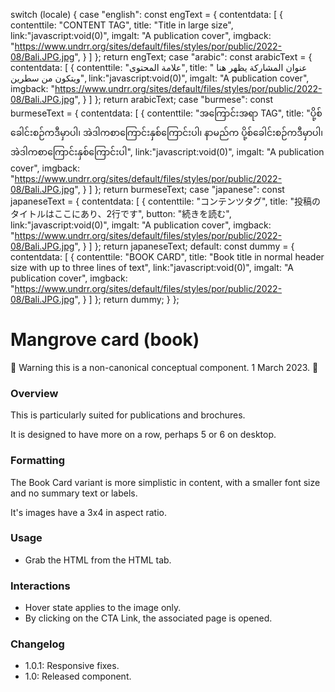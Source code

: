
  switch (locale) {
    case "english":
      const engText = {
        contentdata: [
          {
            contenttile: "CONTENT TAG",
            title: "Title in large size",
            link:"javascript:void(0)",
            imgalt: "A publication cover",
            imgback: "https://www.undrr.org/sites/default/files/styles/por/public/2022-08/Bali.JPG.jpg",
          }
        ]
      };
      return engText;
    case "arabic":
      const arabicText = {
        contentdata: [
          {
            contenttile: "علامة المحتوى",
            title: " عنوان المشاركة يظهر هنا ويتكون من سطرين",
            link:"javascript:void(0)",
            imgalt: "A publication cover",
            imgback: "https://www.undrr.org/sites/default/files/styles/por/public/2022-08/Bali.JPG.jpg",
          }
        ]
      };
      return arabicText;
    case "burmese":
      const burmeseText = {
        contentdata: [
          {
            contenttile: "အကြောင်းအရာ TAG",
            title: "ပို့စ်ခေါင်းစဉ်ကဒီမှာပါ၊ အဲဒါကစာကြောင်းနှစ်ကြောင်းပါ၊ နာမည်က ပို့စ်ခေါင်းစဉ်ကဒီမှာပါ၊ အဲဒါကစာကြောင်းနှစ်ကြောင်းပါ",
            link:"javascript:void(0)",
            imgalt: "A publication cover",
            imgback: "https://www.undrr.org/sites/default/files/styles/por/public/2022-08/Bali.JPG.jpg",
          }
        ]
      };
      return burmeseText;
    case "japanese":
      const japaneseText = {
        contentdata: [
          {
            contenttile: "コンテンツタグ",
            title: "投稿のタイトルはここにあり、2行です",
            button: "続きを読む",
            link:"javascript:void(0)",
            imgalt: "A publication cover",
            imgback: "https://www.undrr.org/sites/default/files/styles/por/public/2022-08/Bali.JPG.jpg",
          }
        ]
      };
      return japaneseText;
    default:
      const dummy = {
        contentdata: [
          {
            contenttile: "BOOK CARD",
            title: "Book title in normal header size with up to three lines of text",
            link:"javascript:void(0)",
            imgalt: "A publication cover",
            imgback: "https://www.undrr.org/sites/default/files/styles/por/public/2022-08/Bali.JPG.jpg",
          }
        ]
      };
      return dummy;
  }
};

<Meta of={BookCardStories} />

# Mangrove card (book)

🚨 Warning this is a non-canonical conceptual component. 1 March 2023. 🚨

### Overview

This is particularly suited for publications and brochures.

It is designed to have more on a row, perhaps 5 or 6 on desktop.

### Formatting

The Book Card variant is more simplistic in content, with a smaller font size and no summary text or labels.

It's images have a 3x4 in aspect ratio.

<Canvas>
  <Story of={BookCardStories.DefaultBookCard} />
</Canvas>

### Usage

* Grab the HTML from the HTML tab.

### Interactions

* Hover state applies to the image only.
* By clicking on the CTA Link, the associated page is opened.

### Changelog

- 1.0.1: Responsive fixes.
- 1.0: Released component.
